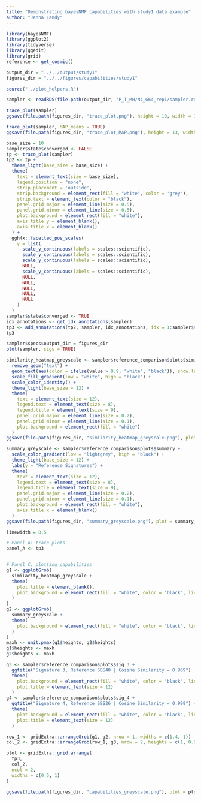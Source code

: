 ```yaml
---
title: "Demonstrating bayesNMF capabilities with study1 data example"
author: "Jenna Landy"
---
```


```r
library(bayesNMF)
library(ggplot2)
library(tidyverse)
library(ggedit)
library(grid)
reference <- get_cosmic()

output_dir = "../../output/study1"
figures_dir = "../../figures/capabilities/study1"

source("../plot_helpers.R")
```

```r
sampler <- readRDS(file.path(output_dir, "P_T_MH/N4_G64_rep1/sampler.rds"))
```

```r
trace_plot(sampler)
ggsave(file.path(figures_dir, "trace_plot.png"), height = 10, width = 12)

trace_plot(sampler, MAP_means = TRUE)
ggsave(file.path(figures_dir, "trace_plot_MAP.png"), height = 13, width = 12)
```

```r
base_size = 10
sampler$state$converged <- FALSE
tp <- trace_plot(sampler)
tp2 <- tp + 
  theme_light(base_size = base_size) +
  theme(
    text = element_text(size = base_size),
    legend.position = "none",
    strip.placement = 'outside',
    strip.background = element_rect(fill = "white", color = 'grey'),
    strip.text = element_text(color = "black"),
    panel.grid.major = element_line(size = 0.5),
    panel.grid.minor = element_line(size = 0.5),
    plot.background = element_rect(fill = "white"),
    axis.title.y = element_blank(),
    axis.title.x = element_blank()
  ) +
  ggh4x::facetted_pos_scales(
    y = list(
      scale_y_continuous(labels = scales::scientific),
      scale_y_continuous(labels = scales::scientific),
      scale_y_continuous(labels = scales::scientific),
      NULL,
      scale_y_continuous(labels = scales::scientific),
      NULL,
      NULL,
      NULL,
      NULL,
      NULL
    )
  )
sampler$state$converged <- TRUE
idx_annotations <- get_idx_annotations(sampler)
tp3 <- add_annotations(tp2, sampler, idx_annotations, idx = 1:sampler$state$iter, size = 2.8)
tp3
```

```r
sampler$specs$output_dir = figures_dir
plot(sampler, sigs = TRUE)
```

```r
similarity_heatmap_greyscale <- sampler$reference_comparison$plots$similarity_heatmap %>%
  remove_geom("text") +
  geom_text(aes(color = ifelse(value > 0.9, "white", "black")), show.legend = FALSE) +
  scale_fill_gradient(low = "white", high = "black") +
  scale_color_identity() +
  theme_light(base_size = 12) +
  theme(
    text = element_text(size = 12),
    legend.text = element_text(size = 8),
    legend.title = element_text(size = 9),
    panel.grid.major = element_line(size = 0.2),
    panel.grid.minor = element_line(size = 0.1),
    plot.background = element_rect(fill = "white")
  )
ggsave(file.path(figures_dir, "similarity_heatmap_greyscale.png"), plot = similarity_heatmap_greyscale, height = 4, width = 4)
```

```r
summary_greyscale <- sampler$reference_comparison$plots$summary +
  scale_color_gradient(low = "lightgrey", high = "black") +
  theme_light(base_size = 12) +
  labs(y = "Reference Signatures") +
  theme(
    text = element_text(size = 12),
    legend.text = element_text(size = 8),
    legend.title = element_text(size = 9),
    panel.grid.major = element_line(size = 0.2),
    panel.grid.minor = element_line(size = 0.1),
    plot.background = element_rect(fill = "white"),
    axis.title.x = element_blank()
  )
ggsave(file.path(figures_dir, "summary_greyscale.png"), plot = summary_greyscale, height = 4, width = 3)
```


```r
linewidth = 0.5 

# Panel A: trace plots
panel_A <- tp3


# Panel C: plotting capabilities
g1 <- ggplotGrob(
  similarity_heatmap_greyscale +
  theme(
    plot.title = element_blank(),
    plot.background = element_rect(fill = "white", color = "black", linewidth = linewidth)
  )
)
g2 <- ggplotGrob(
  summary_greyscale +
  theme(
    plot.background = element_rect(fill = "white", color = "black", linewidth = linewidth)
  )
)
maxh <- unit.pmax(g1$heights, g2$heights)
g1$heights <- maxh
g2$heights <- maxh

g3 <- sampler$reference_comparison$plots$sig_3 + 
  ggtitle("Signature 3, Reference SBS40 | Cosine Similarity = 0.969") + 
  theme(
    plot.background = element_rect(fill = "white", color = "black", linewidth = linewidth),
    plot.title = element_text(size = 12)
  )
g4 <- sampler$reference_comparison$plots$sig_4 + 
  ggtitle("Signature 4, Reference SBS26 | Cosine Similarity = 0.999") + 
  theme(
    plot.background = element_rect(fill = "white", color = "black", linewidth = linewidth),
    plot.title = element_text(size = 12)
  )

row_1 <- gridExtra::arrangeGrob(g1, g2, nrow = 1, widths = c(1.4, 1))
col_2 <- gridExtra::arrangeGrob(row_1, g3, nrow = 2, heights = c(1, 0.5))

plot <- gridExtra::grid.arrange(
  tp3,
  col_2,
  ncol = 2, 
  widths = c(0.5, 1)
)

ggsave(file.path(figures_dir, "capabilities_greyscale.png"), plot = plot, width = 10, height = 7)
```